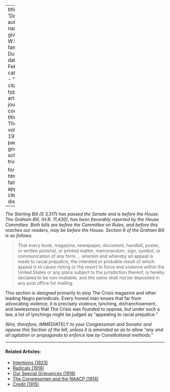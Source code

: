 
---
title: 'Danger'
author:
  - name:
      given: W.E.B.
      family: Du Bois
date: Feb. 1920
categories: 
  - ""
citation: 
  type: article-journal
  container-title: The Crisis
  volume: 19
  issue: 4
  page: 169
google-scholar: true

format:
  html:
    toc: false
    appendix-cite-as: display
---



*The Sterling Bill (S 3,317) has passed the Senate and is before the House. The Graham Bill, (H.R. 11,430), has been favorably reported by the House Committee. Both bills are before the Committee on Rules, and before this reaches our readers, may be before the House. Section 6 of the Graham Bill is as follows:*

> That every book, magazine, newspaper, document, handbill, poster, or written pictorial, or printed matter, memorandum, sign, symbol, or communication of any form ... wherein and whereby an appeal is made to racial prejudice, the intended or probable result of which appeal is to cause rioting or the resort to force and violence within the United States or any place subject to the jurisdiction thereof, is hereby declared to be non-mailable, and the same shall not be deposited in any post office for mailing.

This section is designed primarily to stop <span class="crisis-title">The Crisis</span> magazine and other leading Negro periodicals. Every honest man knows that far from advocating violence, it is precisely violence, lynching, disfranchisement, and lawlessness that <span class="crisis-title">The Crisis</span> was founded to oppose, but under such a law, a list of lynchings might be judged as "appealing to racial prejudice."

*Wire, therefore, IMMEDIATELY to your Congressman and Senator and oppose this Section of the bill, unless it is amended so as to allow "any and all agitation or propaganda to enforce law by Constitutional methods."*

<!-- Similar articles start here -->
<div  class="clear-wrap"></div>
<hr>
#### Related Articles:

* [Intentions (1923)](/Volumes/25/03/intentions.html)
* [Radicals (1919)](/Volumes/19/02/radicals.html)
* [Our Special Grievances (1918)](/Volumes/16/05/our_special_greivances.html)
* [The Congressmen and the NAACP (1914)](/Volumes/09/02/congressmen_and_the_naacp.html)
* [Credit (1915)](/Volumes/10/01/credit.html)

<!-- Similar articles end here -->